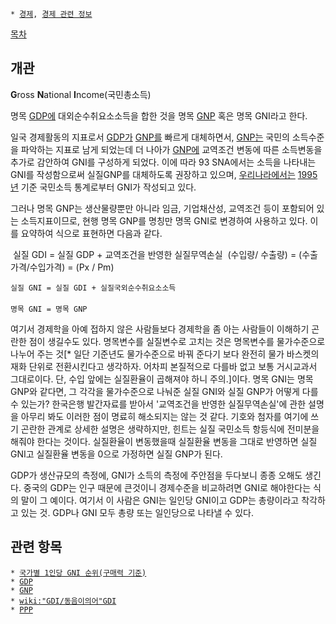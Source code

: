  * [[경제]], [[경제 관련 정보]]
[[목차]]
== 개관 ==
'''G'''ross '''N'''ational '''I'''ncome(국민총소득)

명목 [[GDP]]에 대외순수취요소소득을 합한 것을 명목 [[GNP]] 혹은 명목 GNI라고 한다.

일국 경제활동의 지표로서 [[GDP]]가 [[GNP]]를 빠르게 대체하면서, [[GNP]]는 국민의 소득수준을 파악하는 지표로 남게 되었는데 더 나아가 [[GNP]]에 교역조건 변동에 따른 소득변동을 추가로 감안하여 GNI를 구성하게 되었다. 이에 따라 93 SNA에서는 소득을 나타내는 GNI를 작성함으로써 실질GNP를 대체하도록 권장하고 있으며, [[우리나라]]에서는 [[1995년]] 기준 국민소득 통계로부터 GNI가 작성되고 있다.

그러나 명목 GNP는 생산물량뿐만 아니라 임금, 기업채산성, 교역조건 등이 포함되어 있는 소득지표이므로, 현행 명목 GNP를 명칭만 명목 GNI로 변경하여 사용하고 있다. 이를 요약하여 식으로 표현하면 다음과 같다.
 
﻿ 실질 GDI = 실질 GDP + 교역조건을 반영한 실질무역손실
﻿ (수입량/ 수출량) = (수출가격/수입가격) = (Px / Pm)
 
 실질 GNI = 실질 GDI + 실질국외순수취요소소득
 
 명목 GNI = 명목 GNP

여기서 경제학을 아예 접하지 않은 사람들보다 경제학을 좀 아는 사람들이 이해하기 곤란한 점이 생길수도 있다.
명목변수를 실질변수로 고치는 것은 명목변수를 물가수준으로 나누어 주는 것[* 일단 기준년도 물가수준으로 바꿔 준다기 보다 완전히 물가 바스켓의 재화 단위로 전환시킨다고 생각하자. 어차피 본질적으로 다를바 없고 보통 거시교과서 그대로이다. 단, 수입 앞에는 실질환율이 곱해져야 하니 주의.]이다. 명목 GNI는 명목 GNP와 같다면, 그 각각을 물가수준으로 나눠준 실질 GNI와 실질 GNP가 어떻게 다를 수 있는가?
한국은행 발간자료를 받아서 '교역조건을 반영한 실질무역손실'에 관한 설명을 아무리 봐도 이러한 점이 명료히 해소되지는 않는 것 같다.
기호와 첨자를 여기에 쓰기 곤란한 관계로 상세한 설명은 생략하지만, 힌트는 실질 국민소득 항등식에 전미분을 해줘야 한다는 것이다. 실질환율이 변동했을때 실질환율 변동을 그대로 반영하면 실질 GNI고 실질환율 변동을 0으로 가정하면 실질 GNP가 된다.

GDP가 생산규모의 측정에, GNI가 소득의 측정에 주안점을 두다보니 종종 오해도 생긴다. 중국의 GDP는 인구 때문에 큰것이니 경제수준을 비교하려면 GNI로 해야한다는 식의 말이 그 예이다. 여기서 이 사람은 GNI는 일인당 GNI이고 GDP는 총량이라고 착각하고 있는 것. GDP나 GNI 모두 총량 또는 일인당으로 나타낼 수 있다.

== 관련 항목 ==
 * [[국가별 1인당 GNI 순위(구매력 기준)]] 
 * [[GDP]]
 * [[GNP]]
 * [[wiki:"GDI/동음이의어"GDI]]
 * [[PPP]]
